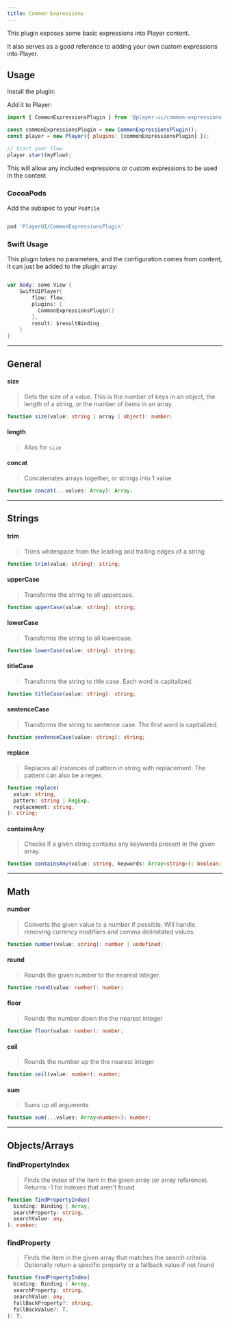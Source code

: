 ```yaml
---
title: Common Expressions
---
```



This plugin exposes some basic expressions into Player content.

It also serves as a good reference to adding your own custom expressions into Player.

## Usage

<PlatformTabs>
  <Fragment slot='core'>

Install the plugin:

<PackageManagers pkg="@player-ui/common-expressions-plugin" />

Add it to Player:

```js
import { CommonExpressionsPlugin } from '@player-ui/common-expressions-plugin';

const commonExpressionsPlugin = new CommonExpressionsPlugin();
const player = new Player({ plugins: [commonExpressionsPlugin] });

// Start your flow
player.start(myFlow);
```

This will allow any included expressions or custom expressions to be used in the content

  </Fragment>

<Fragment slot='ios'>

### CocoaPods

Add the subspec to your `Podfile`

```ruby

pod 'PlayerUI/CommonExpressionsPlugin'

```

### Swift Usage

This plugin takes no parameters, and the configuration comes from content, it can just be added to the plugin array:

```swift

var body: some View {
    SwiftUIPlayer(
        flow: flow,
        plugins: [
          CommonExpressionsPlugin()
        ],
        result: $resultBinding
    )
}
```

</Fragment>

</PlatformTabs>

---

## General

#### size

> Gets the size of a value. This is the number of keys in an object, the length of a string, or the number of items in an array.

```ts
function size(value: string | array | object): number;
```

#### length

> Alias for `size`

#### concat

> Concatenates arrays together, or strings into 1 value

```ts
function concat(...values: Array): Array;
```

---

## Strings

#### trim

> Trims whitespace from the leading and trailing edges of a string

```ts
function trim(value: string): string;
```

#### upperCase

> Transforms the string to all uppercase.

```ts
function upperCase(value: string): string;
```

#### lowerCase

> Transforms the string to all lowercase.

```ts
function lowerCase(value: string): string;
```

#### titleCase

> Transforms the string to title case. Each word is capitalized.

```ts
function titleCase(value: string): string;
```

#### sentenceCase

> Transforms the string to sentence case. The first word is capitalized.

```ts
function sentenceCase(value: string): string;
```

#### replace

> Replaces all instances of pattern in string with replacement. The pattern can also be a regex.

```ts
function replace(
  value: string,
  pattern: string | RegExp,
  replacement: string,
): string;
```

#### containsAny

> Checks if a given string contains any keywords present in the given array.

```ts
function containsAny(value: string, keywords: Array<string>): boolean;
```

---

## Math

#### number

> Converts the given value to a number if possible. Will handle removing currency modifiers and comma delimitated values.

```ts
function number(value: string): number | undefined;
```

#### round

> Rounds the given number to the nearest integer.

```ts
function round(value: number): number;
```

#### floor

> Rounds the number down the the nearest integer

```ts
function floor(value: number): number;
```

#### ceil

> Rounds the number up the the nearest integer

```ts
function ceil(value: number): number;
```

#### sum

> Sums up all arguments

```ts
function sum(...values: Array<number>): number;
```

---

## Objects/Arrays

### findPropertyIndex

> Finds the index of the item in the given array (or array reference). Returns -1 for indexes that aren't found

```ts
function findPropertyIndex(
  binding: Binding | Array,
  searchProperty: string,
  searchValue: any,
): number;
```

### findProperty

> Finds the item in the given array that matches the search criteria. Optionally return a specific property or a fallback value if not found

```ts
function findPropertyIndex(
  binding: Binding | Array,
  searchProperty: string,
  searchValue: any,
  fallBackProperty?: string,
  fallBackValue?: T,
): T;
```
